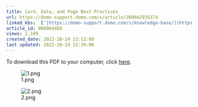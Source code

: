 ```yaml
---
title: Card, Data, and Page Best Practices
url: https://domo-support.domo.com/s/article/360042935374
linked_kbs:  ['[https://domo-support.domo.com/s/knowledge-base/](https://domo-support.domo.com/s/knowledge-base/)', '[https://domo-support.domo.com/s/](https://domo-support.domo.com/s/)', '[https://domo-support.domo.com/s/topic/0TO5w000000ZamyGAC](https://domo-support.domo.com/s/topic/0TO5w000000ZamyGAC)', '[https://domo-support.domo.com/s/topic/0TO5w000000ZaoCGAS](https://domo-support.domo.com/s/topic/0TO5w000000ZaoCGAS)', '[https://domo-support.domo.com/s/topic/0TO5w000000ZaoXGAS](https://domo-support.domo.com/s/topic/0TO5w000000ZaoXGAS)', '[https://domo-support.domo.com/s/article/360042935374](https://domo-support.domo.com/s/article/360042935374)', '[https://domo-support.domo.com/s/topic/0TO5w000000ZaoXGAS/best-practices-resources](https://domo-support.domo.com/s/topic/0TO5w000000ZaoXGAS/best-practices-resources)', '[https://domo-support.domo.com/s/article/360043429933](https://domo-support.domo.com/s/article/360043429933)', '[https://domo-support.domo.com/s/article/360043429953](https://domo-support.domo.com/s/article/360043429953)', '[https://domo-support.domo.com/s/article/360042925494](https://domo-support.domo.com/s/article/360042925494)', '[https://domo-support.domo.com/s/article/360043429913](https://domo-support.domo.com/s/article/360043429913)', '[https://domo-support.domo.com/s/article/4408174643607](https://domo-support.domo.com/s/article/4408174643607)', '[https://domo-support.domo.com/s/login/](https://domo-support.domo.com/s/login/)']
article_id: 000004480
views: 2,199
created_date: 2022-10-24 22:12:00
last updated: 2022-10-24 22:39:00
---
```




To download this PDF to your computer, click [here](https://domosoftware.sharepoint.com/:b:/s/CS-Edu-PublicFiles/EeKcvFdUvA5AgV6tVJ617MYBxPjSyW8UnMf3ENTuii-ANg?e=EFSycd).


![1.png](1.png)


![2.png](2.png)

